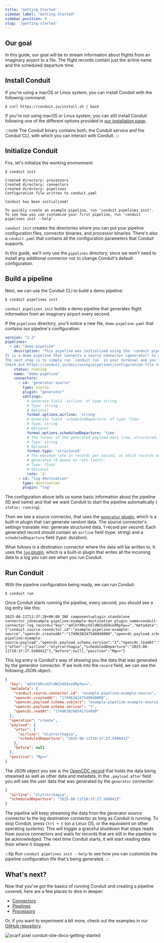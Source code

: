 ```yaml
---
title: 'Getting Started'
sidebar_label: "Getting Started"
sidebar_position: 0
slug: '/getting-started'
---
```


## Our goal

In this guide, our goal will be to stream information about flights from an
imaginary airport to a file. The flight records contain just the airline name
and the scheduled departure time.

## Install Conduit

If you're using a macOS or Linux system, you can install Conduit with the
following command:

```shell
$ curl https://conduit.io/install.sh | bash
```

If you're not using macOS or Linux system, you can still install Conduit
following one of the different options provided
in [our installation page](/docs/installing-and-running).

:::note
The Conduit binary contains both, the Conduit service and the Conduit CLI, with
which you can interact with Conduit.
:::

## Initialize Conduit 

Firs, let's initialize the working environment:

```shell
$ conduit init

Created directory: processors
Created directory: connectors
Created directory: pipelines
Configuration file written to conduit.yaml

Conduit has been initialized!

To quickly create an example pipeline, run 'conduit pipelines init'.
To see how you can customize your first pipeline, run 'conduit pipelines init --help'.
```

`conduit init` creates the directories where you can put your pipeline
configuration files, connector binaries, and processor binaries. There's also a
`conduit.yaml` that contains all the configuration parameters that Conduit
supports.

In this guide, we'll only use the `pipelines` directory, since we won't need to
install any additional connector nor to change Conduit's default configuration.

## Build a pipeline

Next, we can use the Conduit CLI to build a demo pipeline:

```shell
$ conduit pipelines init
```

`conduit pipelines init` builds a demo pipeline that generates flight information
from an imaginary airport every second.

If the `pipelines` directory, you'll notice a new file,
`demo-pipeline.yaml` that contains our pipeline's configuration:

```yaml
version: "2.2"
pipelines:
  - id: "demo-pipeline"
    description: "This pipeline was initialized using the `conduit pipelines init` command.
It is a demo pipeline that connects a source connector (generator) to a destination connector (log).
The next step is to simply run `conduit run` in your terminal and you should see a new record being logged every second.
Check out https://conduit.io/docs/using/pipelines/configuration-file to learn about how this file is structured."
    status: running
    name: "demo-pipeline"
    connectors:
      - id: "generator-source"
        type: source
        plugin: "generator"
        settings:
          # Generate field 'airline' of type string
          # Type: string
          # Optional
          format.options.airline: 'string'
          # Generate field 'scheduledDeparture' of type 'time'
          # Type: string
          # Optional
          format.options.scheduledDeparture: 'time'
          # The format of the generated payload data (raw, structured, file).
          # Type: string
          # Optional
          format.type: 'structured'
          # The maximum rate in records per second, at which records are
          # generated (0 means no rate limit).
          # Type: float
          # Optional
          rate: '1'
      - id: "log-destination"
        type: destination
        plugin: "log"
```

The configuration above tells us some basic information about the pipeline (ID
and name) and that we want Conduit to start the pipeline automatically (
`status: running`).

Then we see a source connector, that uses the [
`generator` plugin](/docs/using/connectors/list/generator),
which is a built-in plugin that can generate random data. The source connector's
settings translate into: generate structured data, 1 record per second. Each
generated record should contain an `airline` field (type: string) and a
`scheduledDeparture` field (type: duration).

What follows is a destination connector where the data will be written to. It
uses the [`log` plugin](/docs/using/connectors/list/log), which is a built-in plugin that writes all the incoming
data to a log you can see when you run Conduit.
 
## Run Conduit

With the pipeline configuration being ready, we can run Conduit:

```shell
$ conduit run
```

Once Conduit starts running the pipeline, every second, you should see a log entry like this:

```shell
2025-06-11T12:37:28+00:00 INF component=plugin.standalone connector_id=example-pipeline:example-destination plugin_name=conduit-connector-log record={"key":"aHlkYXRvcG5ldW1hdG9seXRpYw==","metadata":{"conduit.source.connector.id":"example-pipeline:example-source","opencdc.createdAt":"1749638247540840000","opencdc.payload.schema.subject":"example-pipeline:example-source:payload","opencdc.payload.schema.version":"1","opencdc.readAt":"1749638248541754000"},"operation":"create","payload":{"after":{"airline":"elytrorrhagia","scheduledDeparture":"2025-06-11T10:37:27.540841Z"},"before":null},"position":"Mg=="}
```

This log entry is Conduit's way of showing you the data that was generated by the generator connector. If we look into the `record` field, we can see the following JSON object:


```json
{
  "key": "aHlkYXRvcG5ldW1hdG9seXRpYw==",
  "metadata": {
    "conduit.source.connector.id": "example-pipeline:example-source",
    "opencdc.createdAt": "1749638247540840000",
    "opencdc.payload.schema.subject": "example-pipeline:example-source:payload",
    "opencdc.payload.schema.version": "1",
    "opencdc.readAt": "1749638248541754000"
  },
  "operation": "create",
  "payload": {
    "after": {
      "airline": "elytrorrhagia",
      "scheduledDeparture": "2025-06-11T10:37:27.540841Z"
    },
    "before": null
  },
  "position": "Mg=="
}
```

The JSON object you see is the [OpenCDC record](/docs/using/opencdc-record) that
holds the data being streamed as well as other data and metadata. In the
`.payload.after` field you will see the user data that was generated by the
`generator` connector:

```json
{
  "airline": "elytrorrhagia",
  "scheduledDeparture": "2025-06-11T10:37:27.540841Z"
}
```

The pipeline will keep streaming the data from the generator source connector to
the log destination connector as long as Conduit is running. To stop Conduit,
press `Ctrl + C` (on a Linux OS, or the equivalent on other operating systems). This will
trigger a graceful shutdown that stops reads from source connectors and waits
for records that are still in the pipeline to be acknowledged. The next time
Conduit starts, it will start reading data from where it stopped.


:::tip
Run `conduit pipelines init --help` to see how you can customize the pipeline
configuration file that's being generated.
:::


## What's next?

Now that you've got the basics of running Conduit and creating a pipeline
covered, here are a few places to dive in deeper:
- [Connectors](/docs/using/connectors/getting-started)
- [Pipelines](/docs/using/pipelines/configuration-file)
- [Processors](/docs/using/processors/getting-started)

Or, if you want to experiment a bit more, check out the examples in
our [GitHub repository](https://github.com/ConduitIO/conduit/tree/main/examples).

![scarf pixel conduit-site-docs-getting-started](https://static.scarf.sh/a.png?x-pxid=adb4c80b-9e87-4103-98dc-8d9801ccc865)
